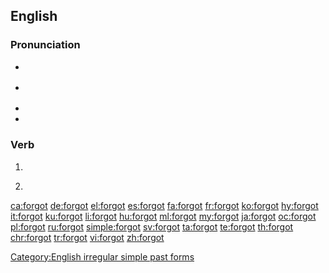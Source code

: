 ==English==

===Pronunciation===
* {{a|US}} {{IPA|/ˈfɔɹ.ɡɑt|ˈfɝ-|foʊɹ-/|lang=en}}
* {{a|UK}} {{IPA|/ˈfɔ.ɡɒt|ˈfə-|fəʊ-/|lang=en}}
* {{audio|en-us-forgot.ogg|Audio (US)|lang=en}}
* {{rhymes|ɒt|lang=en}}

===Verb===
{{head|en|verb form}}

# {{en-simple past of|forget}}
# {{lb|en|archaic}} {{en-past of|forget}}

[[Category:English irregular simple past forms]]

[[ca:forgot]]
[[de:forgot]]
[[el:forgot]]
[[es:forgot]]
[[fa:forgot]]
[[fr:forgot]]
[[ko:forgot]]
[[hy:forgot]]
[[it:forgot]]
[[ku:forgot]]
[[li:forgot]]
[[hu:forgot]]
[[ml:forgot]]
[[my:forgot]]
[[ja:forgot]]
[[oc:forgot]]
[[pl:forgot]]
[[ru:forgot]]
[[simple:forgot]]
[[sv:forgot]]
[[ta:forgot]]
[[te:forgot]]
[[th:forgot]]
[[chr:forgot]]
[[tr:forgot]]
[[vi:forgot]]
[[zh:forgot]]